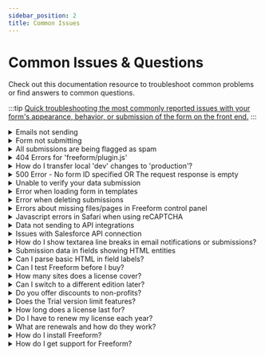 ```yaml
---
sidebar_position: 2
title: Common Issues
---
```




# Common Issues & Questions

Check out this documentation resource to troubleshoot common problems or find answers to common questions.

:::tip
[Quick troubleshooting the most commonly reported issues with your form's appearance, behavior, or submission of the form on the front end.](./testing/troubleshooting-form-issues.mdx)
:::

<div className="common-issues">

<details>
  <summary>Emails not sending</summary>

  How come email notifications are not sending out when a form is submitted?

  <AnswerCard>
    The most common issue users run into is email notifications not sending out properly. Most commonly, this is due to a syntax error in their notification template, or an email server configuration issue. Here's a checklist to go through and see if any of them might be at play:
    <AnswerChecklist
      items={[
        {
          text: 'Are you 100% certain the email notification is not in a spam folder?',
        },
        {
          text: 'Is the email address correct?',
        },
        {
          text: (
            <span>
              Is the form successfully being submitted? You can verify this by checking for submissions in the Freeform control panel. If you have the <b>Store Submitted Data</b> setting disabled for the form, consider enabling it temporarily to confirm this.
            </span>
          ),
        },
        {
          text: (
            <span>
              Have you checked the Freeform <a href="../../configuration/settings#error-log">Error Log</a> page (<i>Freeform</i> → <i>Settings</i> → <i>Error Log</i>)? The Freeform error log is physically located in the same place as the Craft logs (<code>/storage/logs/freeform.log</code>). If there are no logged errors, the Error Log page will not show any errors, and you will likely not see the Freeform error log file.
            </span>
          ),
        },
        {
          text: (
            <span>
              Are you using <b>SMTP</b> or a service that uses SMTP (like <i>Sendgrid</i>, etc)? If so, please make sure that the email address you have configured in the <b>From Email</b> setting for the email notification exactly matches what you have set in the Craft <b>Email Settings</b> area. If you wish to use the submitters email address as the "From" email, use the <b>Reply-to Email</b> setting instead.
            </span>
          ),
        },
        {
          text: (
            <span>
              Have you assigned an email notification template to the <i>Email</i> field, <i>User Select</i> field, or admin <i>Notify</i> area inside the form builder for the given form? For all types of email notifications, they are assigned to fields or the form itself inside the Property Editor column (right side) in the form builder.
            </span>
          ),
        },
        {
          text: (
            <span>
              If using the <a href="../../templates/queries/form/#dynamicnotification">dynamicNotification parameter</a> at template level, be sure to have the proper syntax and the proper email notification template name (with <code>.html</code> file extension if using HTML file).
            </span>
          ),
        },
        {
          text: (
            <span>
              Verify that your email notification template is using the correct syntax. Using incorrect syntax will result in a silent error and failure of the email notification sending. For all inputs such as <b>Subject</b> and <b>From Name</b>, as well as the <b>Email Body</b> area, the syntax is as follows:
              <ul className="list-disc list-inside ml-4 mt-2">
                <li>
                  All custom Freeform fields are <code>{`{{ fieldName }}`}</code>
                  <ul className="list-disc list-inside ml-4">
                    <li>E.g. <code>{`{{ firstName }}`}</code>, <code>{`{{ email }}`}</code></li>
                    <li>Do not prefix the properties with <code>form.</code>, as that refers to info about the form itself (see below)...</li>
                  </ul>
                </li>
                <li>
                  Anything related to <b>info</b> about the form itself is as follows:
                  <ul className="list-disc list-inside ml-4">
                    <li><code>{`{{ form.name }}`}</code> - the Name of the form</li>
                    <li><code>{`{{ form.handle }}`}</code> - the Handle for the form</li>
                    <li><code>{`{{ form.id }}`}</code> - the ID of the form</li>
                  </ul>
                </li>
              </ul>
            </span>
          ),
        },
        {
          text: (
            <span>
              Verify that the fields you're manually calling (if applicable) actually exist for the form and contain data. For example, if you include a field such as <code>{`{{ fullName }}`}</code> in the <b>From Name</b> input field, but your form uses something like <code>{`{{ firstName }}`}</code> and <code>{`{{ lastName }}`}</code> instead, it will result in a silent error and failure of the email notification sending.
            </span>
          ),
        },
        {
          text: (
            <span>
              If using HTML files for your email notification templates, <a href="../../configuration/settings/#email-templates">verify that your Directory Path setting is correct</a>. This can be a common issue if you're switching between dev/staging/production environments.
            </span>
          ),
        },
        {
          text: (
            <span>
              Have you tried testing this inside the demo templates that come included with Freeform? This will at least help narrow things down to possibly an error in your template code if applicable.
            </span>
          ),
        },
        {
          text: (
            <span>
              Are you sending <b>to</b> and <b>from</b> the same email address or email address domain? For example, sending FROM <i>bob@my-precio.us</i> TO <i>bob@my-precio.us</i>, OR FROM <i>bob@my-precio.us</i> TO <i>larry@my-precio.us</i>. Sometimes the email server has very aggressive spam protection and knows that the email is not actually coming from that email address, and blocks the email altogether.
            </span>
          ),
        },
        {
          text: (
            <span>
              Can you send email with Craft's Email Testing feature? Freeform uses Craft's Email service, so if that doesn't work, then Freeform won't either. To check this, in the Control Panel go to <b>Settings</b> → <b>Email</b>, then scroll down to the bottom of the page and click the <i>Test</i> button. You can read more about <a href="https://craftcms.com/knowledge-base/troubleshooting-email-errors">troubleshooting email errors on Craft's documentation page</a>.
            </span>
          ),
        },
        {
          text: (
            <span>
              To be extra thorough, you can also try sending notifications with Craft's simple <a href="https://github.com/craftcms/contact-form">Contact Form</a> plugin.
            </span>
          ),
        },
        {
          text: (
            <span>
              Are you getting redirected correctly after form submission? Be sure that you don't have any routes or .htaccess rewrites that conflict with the form submission.
            </span>
          ),
        },
      ]}
    />
  </AnswerCard>
</details>
<details>
  <summary>Form not submitting</summary>

  When I submit my form, it errors unexpectedly or doesn't do anything.

  <AnswerCard>
    A common issue customers run into is their forms not submitting
    successfully. There's a variety of reasons this might be. Here's a checklist
    to go through and see if any of them might be at play:
    <AnswerChecklist
      items={[
        {
          text: (
            <span>
              Are you sure the form is not being successfully submitted? You can verify this by checking for submissions in the Freeform control panel. If you have the <b>Store Submitted Data</b> setting disabled for the form, consider enabling it temporarily to confirm this.
            </span>
          ),
        },
        {
          text: (
            <span>
              Have you checked the Freeform <a href="../../configuration/settings/#error-log">Error Log</a> page (<i>Freeform</i> → <i>Settings</i> → <i>Error Log</i>)? The Freeform error log is physically located in the same place as the Craft logs (<code>/storage/logs/freeform.log</code>). If there are no logged errors, the Error Log page will not show any errors, and you will likely not see the Freeform error log file.
            </span>
          ),
        },
        {
          text: (
            <span>
              Have you tried testing this inside the demo templates that come included with Freeform? This will at least help narrow things down to possibly an error in your template code if applicable. If your form doesn't work inside the demo templates, try creating an additional form that is simple (e.g. Name, Email, and Message fields), and try submitting again.
            </span>
          ),
        },
        {
          text: (
            <span>
              Do you have caching on your template and/or site? Heavy caching will prevent the Craft CSRF token and Freeform hash from reloading and stop the form from working. If you need to cache your page/site, you'll need to find a way to manually refresh these for each page load.
            </span>
          ),
        },
        {
          text: (
            <span>
              Do you have a rewrite rule for trailing slashes to be removed for <i>.htaccess</i> or <i>Nginx</i>? Try temporarily removing or disabling that and see if it resolves the issue. If using Nginx, you may want to <a href="https://craftcms.stackexchange.com/a/23872/4496">check out this article</a>.
            </span>
          ),
        },
        {
          text: (
            <span>
              Do you have Javascript enabled for your browser? If you don't, and you're using Freeform's built-in <a href="../../forms/spam-protection/#freeform-javascript-test">Javascript Test</a> feature, it won't submit the form successfully.
            </span>
          ),
        },
        {
          text: (
            <span>
              Is the form part of an entry and/or page that is generated by a <b>disabled</b> Craft entry (URL includes token like <code>?token=ay2ZFhCPSSvNLLjWxV1QnxO823JjHB-z</code>)? Freeform forms will be blocked from working on pages that are disabled this way.
            </span>
          ),
        },
        {
          text: (
            <span>
              Have a look at the <b>Blocked Spam</b> count for your form in the <i>CP</i> → <i>Freeform</i> → **Forms** list. If the count is increasing each time you attempt to submit the form, Freeform's <a href="../../forms/spam-protection/">Spam Protection</a> feature is blocking your submissions.
            </span>
          ),
        },
        {
          text: (
            <span>
              Try disabling the <a href="../../forms/spam-protection/">Spam Honeypot</a> feature ( <i>CP</i> → <i>Freeform</i> → <i>Settings</i> → <i>Spam Settings</i> and set <b>Spam Protection</b> setting to disabled) and test again.
            </span>
          ),
        },
        {
          text: (
            <span>
              Are you getting redirected correctly after form submission? Be sure that you don't have any routes or .htaccess rewrites that conflict with the form submission.
            </span>
          ),
        },
        {
          text: (
            <span>
              To be extra thorough, you can also try submitting Craft's simple <a href="https://github.com/craftcms/contact-form">Contact Form</a> plugin.
            </span>
          ),
        },
      ]}
    />
  </AnswerCard>
</details>
<details>
  <summary>All submissions are being flagged as spam</summary>

  All of my submissions are being flagged or blocked as spam.

  <AnswerCard>
    If all of your form submissions are being blocked as spam or appearing in your Freeform control panel [Spam Folder](../forms/spam-protection.mdx#spam-folder), try going through the following checklist:

    <AnswerChecklist items={[{
        text: (
          <span>
            Have you tried testing this inside the demo templates that come included with Freeform? This will at least help narrow things down to possibly an error in your template code if applicable. If your form doesn't work inside the demo templates, try creating an additional form that is simple (e.g. Name, Email, and Message fields), and try submitting again.
          </span>
        )
      },
      {
        text: (
          <span>
            Do you have caching on your template and/or site? Heavy caching will prevent the Craft CSRF token and Freeform hash from reloading and stop the form from working. If you need to cache your page/site, you'll need to find a way to manually refresh these for each page load.
          </span>
        )
      },
      {
        text: (
          <span>
            Do you have a rewrite rule for trailing slashes to be removed for <i>.htaccess</i> or <i>Nginx</i>? Try temporarily removing or disabling that and see if it resolves the issue. If using Nginx, you may want to <a href="https://craftcms.stackexchange.com/a/23872/4496">check out this article</a>.
          </span>
        )
      }]} />
  </AnswerCard>
</details>
<details>
  <summary>404 Errors for 'freeform/plugin.js'</summary>

  Some fields and other JS in my form are not working correctly. I'm also seeing this error in the browser console: `freeform/plugin.js net::ERR_ABORTED 404 (Not Found)`.

  <details>
    <summary>Freeform 5.3+</summary>
      <AnswerCard>
        It's possible this could be a caching issue. First try clearing your Craft cache and see if that helps.

        :::info
        If you're using Freeform 5.3+, this issue is very unlikely to occur. The _Freeform Script Insert Type_ setting was improved and no longer offers the **Static URLs** option, which was likely to cause this issue in some environments.
        :::
    </AnswerCard>
  </details>
  <details>
    <summary>Freeform 5.0.x to 5.2.x</summary>
    <AnswerCard>
      It's possible this could be a caching issue. First try clearing your Craft cache and see if that helps.

      If the JS in your form is not working and you're seeing an error like `freeform/plugin.js net::ERR_ABORTED 404 (Not Found)` in the browser console, it's almost certainly due to your site having server rules you have applied to JS and CSS files to see if they are actual files. The default for Freeform is to load its scripts as **Static URLs**, which becomes a problem in this case. To resolve this issue, you can switch the _Freeform Script Insert Type_ setting (_Craft CP → Freeform → Settings → Form Behavior_) to **As Files** instead.

      - **As Static URLs**<Badge type="recommended" text="Recommended" /> offers built-in browser caching and a static endpoint that delivers the latest Freeform scripts, but are not physical files and therefore cannot have server rules applied.
      - **As Files** (recommended if having issues with _Static URLs_) are actual physical files generated inside of the `cpresources` folder by Craft's asset manager with no caching.
      - **Inline** will add the scripts as inline scripts and may be useful as a workaround if the other 2 options are not working. This doesn't allow for caching, and pollutes the source code.

      :::info
      If you're experiencing this issue only in one environment (like production), it's perfectly safe to just set all environments to use **As Files** without issue.
      :::

      <Photo
        img={require('@site/static/img/craft/freeform/v5/guides/common-issues_plugin-js-400.png')}
        alt="404 Errors for freeform/plugin.js"
      />
    </AnswerCard>
  </details>
</details>
<details>
  <summary>How do I transfer local 'dev' changes to 'production'?</summary>

  I have a made a number of updates and changes to my Freeform setup on my local dev environment. I'd like to move that over to the staging/production environments. Is this possible?

  <AnswerCard>
    The best way to go about this is using Freeform 5's new [Import / Export](../forms/import-export.mdx) feature. It allows you to granularly import and export partial or entire Freeform setups from one site or environment to another. This could be used for performing site updates across environments and syncing changes in Freeform, or as a boilerplate for new sites.
    
    <details>
      <summary>Further reading...</summary>
      
      If you're wondering if you can manually carry over changes/additions in the database to forms, fields, submissions, etc from one environment to another, this is not currently possible. The issue is that Freeform submissions are technically Craft elements and therefore, things are intertwined within the Craft `elements` and `elements_sites` database tables. Freeform forms are stored as JSON in the `freeform_forms` and various other `freeform_forms_*` database tables, but the fields within are also attached to the `freeform_submissions_*` database tables, complicating it further.
      
      Additionally, if form data and layouts were stored inside Craft's _project config_, it would mean that forms could not be created and edited on sites that use the `allowAdminChanges` setting in Craft. This might work for some customers, but definitely not everyone. This is why we built the new [Import / Export](../forms/import-export.mdx) feature as mentioned above.
    </details>
  </AnswerCard>
</details>
<details>
  <summary>500 Error - No form ID specified OR The request response is empty</summary>

  When trying to save my form in the form builder, I get a `No form ID specified` OR `The request response is empty` error.

  <AnswerCard>
    If you're seeing either of these errors or something similar when trying to save your form in the CP form builder or submit the form in front end template, it's very likely related to your site having a rewrite rule for trailing slashes to be added or removed for _.htaccess_ or _Nginx_. Try temporarily removing or disabling that and see if it resolves the issue. If using Nginx, you may want to [check out this article](https://craftcms.stackexchange.com/a/23872/4496).

    The easiest way around this might be to just try excluding the `admin` directory from the rewrite:

    ##### _.htaccess_

    ```nginx {5-6}
    # Append a trailing slash
    RewriteCond %{REQUEST_FILENAME} !-f
    RewriteCond %{REQUEST_FILENAME} !-d
    RewriteCond %{REQUEST_URI} !/$
    # Exclude Admin directory
    RewriteCond %{REQUEST_URI} !^/admin/
    RewriteRule . %{REQUEST_URI}/ [R=301,L]
    ```

    ##### _Nginx_

    ```nginx
    # Redirect URLs with trailing slash, exclude Admin directory
    rewrite ^/(?!admin)(.*)/$ /$1 permanent;
    ```

    Also be sure that you don't have any agressive security settings enabled on your server such as **ModSecurity** / **SQL injection detection**.
  </AnswerCard>
</details>
<details>
  <summary>Unable to verify your data submission</summary>

  When submitting my forms, I am getting an `Unable to verify your data submission` error.

  <AnswerCard>
    This is almost always because Craft's CSRF token is invalid or expired. The most common causes of this are:

    - **Form/template/website is cached** - if using cache, please see the [Caching Forms](../guides/templating/caching-forms.mdx) documentation guide to see how you will need to manually refresh the Craft CSRF token.
    - **Browser left open too long** - if the user leaves the page open for a while and revisits later, or spends too much time to complete the form (2-3 hours), the Craft CSRF token will expire. This is a limitation of the current PHP Session limit setting for your server. You may be able to extend it for a greater length of time if you contact your webhost/web admin, however.
    - **Loading Freeform onto a different website/domain** - this should work by default, but if you have the `sameSiteCookieValue` [Craft config](https://craftcms.com/docs/5.x/reference/config/general.html#samesitecookievalue) setting set to `strict` or `lax`, it may cause an issue. You'll need to remove the setting line or set it to `null` in order for it to work correctly.
  </AnswerCard>
</details>
<details>
  <summary>Error when loading form in templates</summary>

  I am getting an error when trying to load a form in my template. It looks like this:

  > Solspace\Freeform\Library\Exceptions\FreeformException: Form template 'some-template.html' not found in /PATH/freeform/src/Services/FormsService.php:343

  <AnswerCard>
    This is very likely because you assigned a custom **Formatting Template** to your form, and then at some point did one of the following:

    - Renamed the formatting template file.
    - Deleted the formatting template file.
    - Specified an incorrect Formatting Template directory path in your settings.
    - Switched environments and the Formatting Template directory path setting is incorrect.

    To correct this issue, ensure that:

    <AnswerChecklist
      items={[
        {
          text: 'The path to your Formatting Templates directory path is correct.',
        },
        {
          text: 'The formatting template the form was assigned (at some point) exists.',
        },
      ]}
    />
    <Admonition type="info">
      If you want to change the name of the formatting template file while it is already in use for form(s), you should:

      1. Assign the form(s) a different formatting template
      2. Rename the original formatting template file (when no forms are using it)
      3. Reassign the newly renamed formatting template to the form(s) it should belong to.
    </Admonition>
  </AnswerCard>
</details>
<details>
  <summary>Error when deleting submissions</summary>

  I am getting an error like `Class 'Freeform_Submission' not found` while trying to delete submissions in the control panel.

  <AnswerCard>
  This is very likely due to a migration from Freeform for _Craft 2_ missing this part on old submissions. This will need to be resolved manually by updating all instances of `Freeform_Submission` (Craft 2 style) in the **type** column of your Craft **elements** database to `Solspace\Freeform\Elements\Submission` (Craft 3+ style). Be sure to back up your database first.
  </AnswerCard>
</details>
<details>
  <summary>Errors about missing files/pages in Freeform control panel</summary>

  I'm seeing an error in the Freeform control panel area saying that a file or page doesn't exist / is missing, (e.g. when attempting to create a new email notification template, etc).

  <AnswerCard>
    This is usually a result of the file actually being missing on the site, or being blocked for some reason. Make sure that your server, site, or FTP client is not ignoring or excluding certain files and/or directories for any reason (e.g. an **.htaccess** rewrite rule that manipulates URL's can interfere with Freeform's POST to `/save` by redirecting it to `/save/`, etc). In all known cases of this, the aforementioned solutions always resolved the issue. Also be sure that you don't have any agressive security settings enabled on your server such as **ModSecurity** / **SQL injection detection**.
  </AnswerCard>
</details>
<details>
  <summary>Javascript errors in Safari when using reCAPTCHA</summary>

  I'm seeing JS errors that say `"The source list for Content Security Policy directive 'script-src' contains an invalid source: "strict-dynamic". It will be ignored.` on forms using reCAPTCHA in Safari.

  <AnswerCard>
  This is out of our control as it is a [known issue with Google and Safari](https://github.com/google/google-api-javascript-client/issues/397). It technically does not interfere with the form functioning correctly, but they are choosing not to address the issue for some reason.
  </AnswerCard>
</details>
<details>
  <summary>Data not sending to API integrations</summary>

  My submission data is not being sent to the API integration I have selected and mapped out.

  <AnswerCard>
    The most common reason why data doesn't get sent to an API integration is because of a field mapping error, whether it's a required field on the API integration side that isn't being fulfilled on the Freeform submission, or the data formatting not matching expectations, etc. Try going through the following checklist:

    <AnswerChecklist items={[  {
      text: (
        <span>
          Have you checked the Freeform <a href="../../configuration/settings/#error-log">Error Log</a> page (<i>Freeform</i> → <i>Settings</i> → <i>Error Log</i>)? The Freeform error log is physically located in the same place as the Craft logs (<code>/storage/logs/freeform.log</code>). If there are no logged errors, the Error Log page will not show any errors, and you will likely not see the Freeform error log file.
        </span>
      )
    },
    {
      text: (
        <span>
          Have you tried testing this inside the demo templates that come included with Freeform? This will at least help narrow things down to possibly an error in your template code if applicable. If your form doesn't work inside the demo templates, try creating an additional form that is simple (e.g. Name, Email, and Message fields), and try submitting again.
        </span>
      )
    },
    {
      text: (
        <span>
          Is the field type / data formatting supported in the API integration? Not all field types are supported for each integration. This is usually noted near the top of the page of each API integration setup documentation page.
        </span>
      )
    }]} />
  </AnswerCard>
</details>
<details>
  <summary>Issues with Salesforce API connection</summary>

  I am seeing errors displayed or logged in the Freeform error log for my Salesforce integration.

  <AnswerCard>
    One reason is that Salesforce usually disables the API access entirely with their Trial version. If you're using the Trial version, you will need to contact Salesforce support to manually enable it for you.

    If you're seeing any errors as follows:

    > Client error response [status code] 400 [reason phrase] Bad Request [url] https://login.salesforce.com/services/oauth2/token'

    - This is because Salesforce runs differently when in Sandbox mode, so be sure to enable the **Sandbox Mode** option inside the CRM integration setting in the Freeform control panel.

    > No 'refresh_token' present in auth response for SalesforceLead. Enable offline-access for your app.

    - Make sure that the **Perform requests on your behalf at any time (refresh_token, offline_access)** setting is added to the **Selected OAuth Scopes** field for your app in Salesforce.

  </AnswerCard>
</details>
<details>
  <summary>How do I show textarea line breaks in email notifications or submissions?</summary>

  <AnswerCard>
    Textarea data is stored in the database as newlines, which obviously don't parse as line breaks when trying to display in email notifications or on front end with Submissions object. To make this happen, use the `nl2br` Twig filter:

    ```twig
    {{ myFieldHandle|nl2br }}
    ```
  </AnswerCard>
</details>
<details>
  <summary>Submission data in fields showing HTML entities</summary>

  When rendering submission data in email notifications or the front end, several characters such as `'` are parsing as `&#39;`, e.g. `You&#39;re a wizard Harry!`.

  <AnswerCard>
    In rare circumstances, some customers have reported this issue happening. A solution for this would be adding the `|raw` filter to the field property, or wrapping `{% autoescape false %}` around it:

    ```twig
    {{ message.value|raw }}
    ```

    OR

    ```twig
    {% autoescape false %}
      {{ message.value }}​
    {% endautoescape %}
    ```
  </AnswerCard>
</details>
<details>
  <summary>Can I parse basic HTML in field labels?</summary>
  <AnswerCard>
    If you like, you can enter basic HTML into field labels and option labels while inside the form builder. This is especially handy if you want to add emphasis to an option or add a link to an option (e.g. link a checkbox label for Terms & Conditions page).

    The demo and sample templates will likely handle the HTML in the form rendering automatically, but in cases where it doesn't, you may need to apply the `raw` Twig filter:

    Getting HTML (`b`, `i`, etc) to parse for field option labels:

    ```twig {7}
    {{ field.renderLabel() }}

    {% for option in field.options %}
      <div class="checkbox">
        <label>
          <input type="checkbox" name="{{ field.handle }}[]" value="{{ option.value }}" {{ option.value in field.value ? "checked" : "" }} />
          {{ option.label|raw }}
        </label>
      </div>
    {% endfor %}
    ```
  </AnswerCard>
</details>
<details>
  <summary>Can I test Freeform before I buy?</summary>
  <AnswerCard>
    Yes! You can use Freeform on any private domain name for as long as you need, just like with Craft. Whether it's on your local dev server or a staging site, you're good to go. You only have to buy a license when you're ready to launch your site live, just like with Craft.
  </AnswerCard>
</details>
<details>
  <summary>How many sites does a license cover?</summary>
  <AnswerCard>
    You only need to buy a Freeform license for each Craft license you have. So, if you're running a Craft multi-site on one install, you just need one license. It's just like Craft! There's no need to get separate licenses for other environments of the same site, like development or staging.
  </AnswerCard>
</details>
<details>
  <summary>Can I switch to a different edition later?</summary>
  <AnswerCard>
    Yes! You can switch to the _Lite_ or _Pro_ editions at any time! You just pay the difference in price. For example, if you're using the _Lite_ edition and wish to switch to _Pro_, you will just pay $50. You don't need to reinstall anything and you won't lose any of your data.

    Check out the [Changing Editions](../setup/installing-updating.mdx#changing-editions) guide for more information!
  </AnswerCard>
</details>
<details>
  <summary>Do you offer discounts to non-profits?</summary>
  <AnswerCard>
    Yes! We offer a discount to non-profits for 20% off the regular price upon proof of non-profit status. Please [contact us](/support/) for more information about this.
  </AnswerCard>
</details>
<details>
  <summary>Does the Trial version limit features?</summary>
  <AnswerCard>
    The trial versions of Solspace software are fully functional and not limited in any way. However, if you try to use a trial version on a production site, Craft will display a red banner at the top of your control panel, prompting you to purchase a license.

    More information about [Craft's license enforcement](https://craftcms.com/knowledge-base/how-craft-license-enforcement-works).
  </AnswerCard>
</details>
<details>
  <summary>How long does a license last for?</summary>
  <AnswerCard>
    A single license provides one year of updates and support. After this period, you can continue using the plugin but will no longer receive updates or support. To maintain access to updates and support, you will need to renew your license each year at a discounted rate.
  </AnswerCard>
</details>
<details>
  <summary>Do I have to renew my license each year?</summary>
  <AnswerCard>
    You can renew your license after the initial one-year support period has ended. Your plugin will continue to work properly in the meantime. If you prefer, you can wait until the following year to renew and receive the latest updates.
    
    However, we don't recommend avoiding updates altogether, as you would miss out on new features and important fixes.
  </AnswerCard>
</details>
<details>
  <summary>What are renewals and how do they work?</summary>
  <AnswerCard>
    Renewals help you keep your plugin updated and access technical support. However, they are entirely optional.
    
    For example, if you purchase the _Lite_ edition of Freeform for $99, the renewal price after one year is $49. Your initial purchase of $99 includes support and updates for one year. When it's time to renew, you can extend your updates and support for another year at the renewal price of just $49, rather than paying the full amount of $99 again.
  </AnswerCard>
</details>
<details>
  <summary>How do I install Freeform?</summary>
  <AnswerCard>
    Installing Freeform is done just like any other plugin for Craft, similar to how you would install Craft itself. Please refer to the [Installation guide](../setup/installing-updating.mdx) in the documentation.
  </AnswerCard>
</details>
<details>
  <summary>How do I get support for Freeform?</summary>
  <AnswerCard>
    We provide free support for Freeform. If you have any questions or encounter issues, you can [create an issue on GitHub](https://github.com/solspace/craft-freeform/issues/new/choose) or [send us a private support ticket](/support/). We're here to help!
  </AnswerCard>
</details>

</div>
